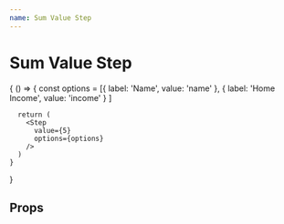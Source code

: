 ```yaml
---
name: Sum Value Step
---
```




# Sum Value Step

<Playground>
  {
    () => {
      const options = [{
          label: 'Name',
          value: 'name'
        }, {
          label: 'Home Income',
          value: 'income'
        }
      ]

      return (
        <Step
          value={5}
          options={options}
        />
      )
    }
  }
</Playground>

## Props

<PropsTable of={Step} />
